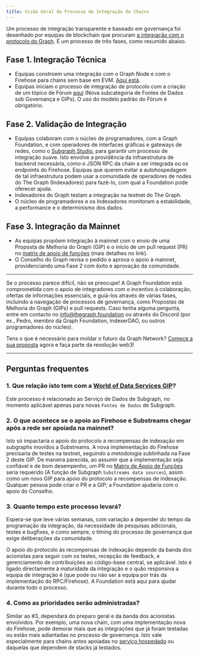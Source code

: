 ```yaml
---
title: Visão Geral do Processo de Integração de Chains
---
```


Um processo de integração transparente e baseado em governança foi desenhado por equipas de blockchain que procuram [a integração com o protocolo do Graph](https://forum.thegraph.com/t/gip-0057-chain-integration-process/4468). É um processo de três fases, como resumido abaixo.

## Fase 1. Integração Técnica

- Equipas constroem uma integração com o Graph Node e com o Firehose para chains sem base em EVM. [Aqui está](/new-chain-integration/).
- Equipas iniciam o processo de integração de protocolo com a criação de um tópico de Fórum [aqui](https://forum.thegraph.com/c/governance-gips/new-chain-support/71) (Nova subcategoria de Fontes de Dados sob Governança e GIPs). O uso do modelo padrão do Fórum é obrigatório.

## Fase 2. Validação de Integração

- Equipas colaboram com o núcleo de programadores, com a Graph Foundation, e com operadores de interfaces gráficas e gateways de redes, como o [Subgraph Studio](https://thegraph.com/studio/), para garantir um processo de integração suave. Isto envolve a providência da infraestrutura de backend necessária, como o JSON RPC da chain a ser integrada ou os endpoints do Firehose. Equipas que querem evitar a autohospedagem de tal infraestrutura podem usar a comunidade de operadores de nodes do The Graph (Indexadores) para fazê-lo, com qual a Foundation pode oferecer ajuda.
- Indexadores do Graph testam a integração na testnet do The Graph.
- O núcleo de programadores e os Indexadores monitoram a estabilidade, a performance e o determinismo dos dados.

## Fase 3. Integração da Mainnet

- As equipas propõem integração à mainnet com o envio de uma Proposta de Melhoria do Graph (GIP) e o início de um pull request (PR) no [matrix de apoio de funções](https://github.com/graphprotocol/indexer/blob/main/docs/feature-support-matrix.md) (mais detalhes no link).
- O Conselho do Graph revisa o pedido e aprova o apoio à mainnet, providenciando uma Fase 2 com êxito e aprovação da comunidade.

---

Se o processo parece difícil, não se preocupe! A Graph Foundation está comprometida com o apoio de integradores com o incentivo à colaboração, ofertas de informações essenciais, e guiá-los através de várias fases, incluindo a navegação de processos de governança, como Propostas de Melhoria do Graph (GIPs) e pull requests. Caso tenha alguma pergunta, entre em contacto no [info@thegraph.foundation](mailto:info@thegraph.foundation) ou através do Discord (por ex., Pedro, membro da Graph Foundation, IndexerDAO, ou outros programadores do núcleo).

Tens o que é necessário para moldar o futuro da Graph Network? [Comece a sua proposta](https://github.com/graphprotocol/graph-improvement-proposals/blob/main/gips/0057-chain-integration-process.md) agora e faça parte da revolução web3!

---

## Perguntas frequentes

### 1. Que relação isto tem com a [World of Data Services GIP](https://forum.thegraph.com/t/gip-0042-a-world-of-data-services/3761)?

Este processo é relacionado ao Serviço de Dados de Subgraph, no momento aplicável apenas para novas `Fontes de Dados` de Subgraph.

### 2. O que acontece se o apoio ao Firehose e Substreams chegar após a rede ser apoiada na mainnet?

Isto só impactaria o apoio do protocolo a recompensas de indexação em subgraphs movidos a Substreams. A nova implementação do Firehose precisaria de testes na testnet, seguindo a metodologia sublinhada na Fase 2 deste GIP. De maneira parecida, ao assumir que a implementação seja confiável e de bom desempenho, um PR no [Matrix de Apoio de Funções](https://github.com/graphprotocol/indexer/blob/main/docs/feature-support-matrix.md) seria requerido (A função de Subgraph `Substreams data sources`), assim como um novo GIP para apoio do protocolo a recompensas de indexação. Qualquer pessoa pode criar o PR e a GIP; a Foundation ajudaria com o apoio do Conselho.

### 3. Quanto tempo este processo levará?

Espera-se que leve várias semanas, com variação a depender do tempo da programação da integração, da necessidade de pesquisas adicionais, testes e bugfixes, e como sempre, o timing do processo de governança que exige deliberações da comunidade.

O apoio do protocolo às recompensas de indexação depende da banda dos acionistas para seguir com os testes, recepção de feedback, e gerenciamento de contribuições ao código-base central, se aplicável. Isto é ligado directamente à maturidade da integração e o quão responsiva a equipa de integração é (que pode ou não ser a equipa por trás da implementação do RPC/Firehose). A Foundation está aqui para ajudar durante todo o processo.

### 4. Como as prioridades serão administradas?

Similar ao #3, dependará do preparo geral e da banda dos acionistas envolvidos. Por exemplo, uma nova chain, com uma implementação nova do Firehose, pode demorar mais que as integrações que já foram testadas ou estão mais adiantadas no processo de governança. Isto vale especialmente para chains antes apoiadas no [serviço hospedado](https://thegraph.com/hosted-service) ou daquelas que dependem de stacks já testados.
